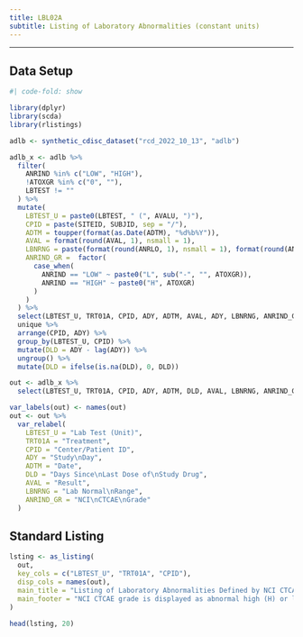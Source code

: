 ```yaml
---
title: LBL02A
subtitle: Listing of Laboratory Abnormalities (constant units)
---
```


------------------------------------------------------------------------

::: panel-tabset
## Data Setup

```r
#| code-fold: show

library(dplyr)
library(scda)
library(rlistings)

adlb <- synthetic_cdisc_dataset("rcd_2022_10_13", "adlb")

adlb_x <- adlb %>%
  filter(
    ANRIND %in% c("LOW", "HIGH"),
    !ATOXGR %in% c("0", ""),
    LBTEST != ""
  ) %>%
  mutate(
    LBTEST_U = paste0(LBTEST, " (", AVALU, ")"),
    CPID = paste(SITEID, SUBJID, sep = "/"),
    ADTM = toupper(format(as.Date(ADTM), "%d%b%Y")),
    AVAL = format(round(AVAL, 1), nsmall = 1),
    LBNRNG = paste(format(round(ANRLO, 1), nsmall = 1), format(round(ANRHI, 1), nsmall = 1), sep = " - "),
    ANRIND_GR =  factor(
      case_when(
        ANRIND == "LOW" ~ paste0("L", sub("-", "", ATOXGR)),
        ANRIND == "HIGH" ~ paste0("H", ATOXGR)
      )
    )
  ) %>%
  select(LBTEST_U, TRT01A, CPID, ADY, ADTM, AVAL, ADY, LBNRNG, ANRIND_GR) %>%
  unique %>%
  arrange(CPID, ADY) %>%
  group_by(LBTEST_U, CPID) %>%
  mutate(DLD = ADY - lag(ADY)) %>%
  ungroup() %>%
  mutate(DLD = ifelse(is.na(DLD), 0, DLD))

out <- adlb_x %>%
  select(LBTEST_U, TRT01A, CPID, ADY, ADTM, DLD, AVAL, LBNRNG, ANRIND_GR)

var_labels(out) <- names(out)
out <- out %>%
  var_relabel(
    LBTEST_U = "Lab Test (Unit)",
    TRT01A = "Treatment",
    CPID = "Center/Patient ID",
    ADY = "Study\nDay",
    ADTM = "Date",
    DLD = "Days Since\nLast Dose of\nStudy Drug",
    AVAL = "Result",
    LBNRNG = "Lab Normal\nRange",
    ANRIND_GR = "NCI\nCTCAE\nGrade"
  )
```

## Standard Listing

```r
lsting <- as_listing(
  out,
  key_cols = c("LBTEST_U", "TRT01A", "CPID"),
  disp_cols = names(out),
  main_title = "Listing of Laboratory Abnormalities Defined by NCI CTCAE Grade >= 1",
  main_footer = "NCI CTCAE grade is displayed as abnormal high (H) or low (L) followed by the grade."
)

head(lsting, 20)
```
:::
